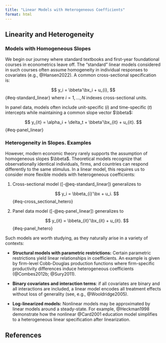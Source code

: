 ```yaml
---
title: "Linear Models with Heterogeneous Coefficients"
format: html
---
```


## Linearity and Heterogeneity

### Models with Homogeneous Slopes

We begin our journey where standard textbooks and first-year foundational courses in econometrics leave off. The "standard" linear models considered in such courses often assume homogeneity in individual responses to covariates (e.g., @Hansen2022). A common cross-sectional specification is:

$$
y_i = \bbeta'\bx_i + u_{i},
$$ {#eq-standard_linear}
where $i=1, \dots, N$ indexes cross-sectional units. 

In panel data, models often include unit-specific $(i)$ and time-specific $(t)$ intercepts while maintaining a common slope vector $\bbeta$:

$$
y_{it} = \alpha_i + \delta_t +  \bbeta'\bx_{it} + u_{it}.
$$ {#eq-panel_linear} 

### Heterogeneity in Slopes. Examples

However, modern economic theory rarely supports the assumption of homogeneous slopes $\bbeta$. Theoretical models recognize that observationally identical individuals, firms, and countries can respond differently to the same stimulus. In a linear model, this requires us to consider more flexible models with heterogeneous coefficients: 


1. Cross-sectional model ([-@eq-standard_linear]) generalizes to 

   $$
y_i = \bbeta_{i}'\bx + u_i.
   $$ {#eq-cross_sectional_hetero}

1. Panel data model ([-@eq-panel_linear]) generalizes to 

   $$
y_{it}  = \bbeta_{it}'\bx_{it} + u_{it}.
   $$ {#eq-panel_hetero}
 
Such models are worth studying, as they naturally arise in a variety of contexts:


- **Structural models with parametric restrictions:** Certain parametric restrictions yield linear relationships in coefficients.  An example is given by firm-level Cobb-Douglas production functions where firm-specific productivity differences induce heterogeneous coefficients (@Combes2012b; @Sury2011).

- **Binary covariates and interaction terms**: if all covariates are binary and all interactions are included, a linear model encodes all treatment effects without loss of generality (see, e.g., @Wooldridge2005).   

- **Log-linearized models:** Nonlinear models may be approximated by linear models around a steady-state. For example,  @Heckman1998 demonstrate how the nonlinear @Card2001 education model simplifies to a heterogeneous linear specification after linearization.


## References {.unlisted .unnumbered}


